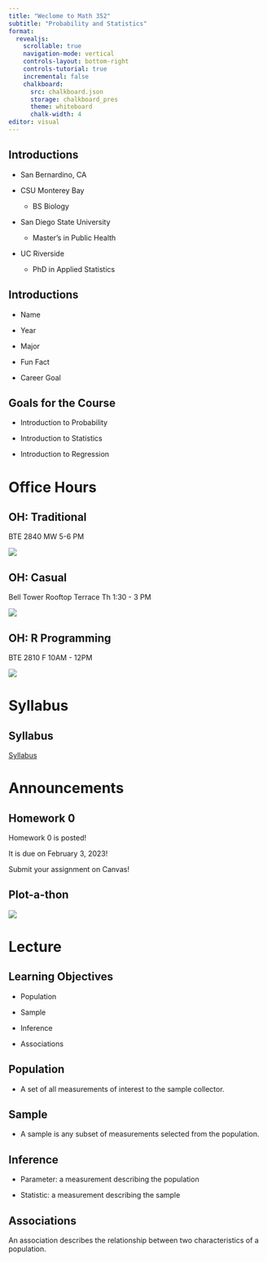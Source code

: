 ```yaml
---
title: "Weclome to Math 352"
subtitle: "Probability and Statistics"
format:
  revealjs:
    scrollable: true
    navigation-mode: vertical
    controls-layout: bottom-right
    controls-tutorial: true
    incremental: false 
    chalkboard:
      src: chalkboard.json
      storage: chalkboard_pres
      theme: whiteboard
      chalk-width: 4
editor: visual
---
```


## Introductions

-   San Bernardino, CA

-   CSU Monterey Bay

    -   BS Biology

-   San Diego State University

    -   Master's in Public Health

-   UC Riverside

    -   PhD in Applied Statistics

## Introductions

::: nonincremental
-   Name

-   Year

-   Major

-   Fun Fact

-   Career Goal
:::

## Goals for the Course

-   Introduction to Probability

-   Introduction to Statistics

-   Introduction to Regression

# Office Hours

## OH: Traditional

BTE 2840 MW 5-6 PM

![](img/office.jpg){fig-align="center"}

## OH: Casual

Bell Tower Rooftop Terrace Th 1:30 - 3 PM

![](img/terrace.jpg){fig-align="center"}

## OH: R Programming

BTE 2810 F 10AM - 12PM

![](img/rp.jpg){fig-align="center"}

# Syllabus

## Syllabus

[Syllabus](https://m352.inqs.info/syllabus.html)

# Announcements

## Homework 0

Homework 0 is posted!

It is due on February 3, 2023!

Submit your assignment on Canvas!

## Plot-a-thon

![](img/Plot-a-Thon%202023-Register0203.png){fig-align="center"}

# Lecture

## Learning Objectives

-   Population

-   Sample

-   Inference

-   Associations

## Population

-   A set of all measurements of interest to the sample collector.

## Sample

-   A sample is any subset of measurements selected from the population.

## Inference

-   Parameter: a measurement describing the population

-   Statistic: a measurement describing the sample

## Associations

An association describes the relationship between two characteristics of a population.